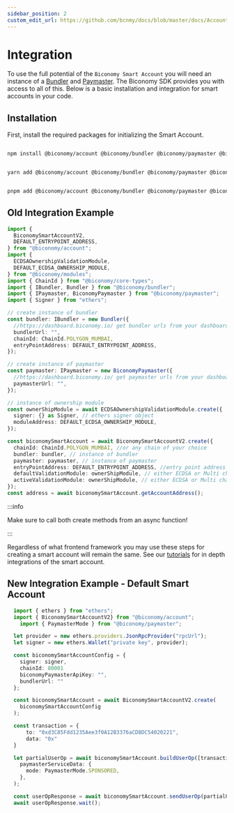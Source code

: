 ```yaml
---
sidebar_position: 2
custom_edit_url: https://github.com/bcnmy/docs/blob/master/docs/Account/integration.mdx
---
```


# Integration

To use the full potential of the `Biconomy Smart Account` you will need an instance of a [Bundler](/category/bundler) and [Paymaster](/category/paymaster). The Biconomy SDK provides you with access to all of this. Below is a basic installation and integration for smart accounts in your code.

## Installation

First, install the required packages for initializing the Smart Account.


<Tabs>
<TabItem value="js" label="npm">

```bash

npm install @biconomy/account @biconomy/bundler @biconomy/paymaster @biconomy/common @biconomy/core-types @biconomy/modules

```

</TabItem>
<TabItem value="py" label="yarn">

```bash

yarn add @biconomy/account @biconomy/bundler @biconomy/paymaster @biconomy/common @biconomy/core-types @biconomy/modules

```

</TabItem>
<TabItem value="java" label="pnpm">

```bash

pnpm add @biconomy/account @biconomy/bundler @biconomy/paymaster @biconomy/common @biconomy/core-types @biconomy/modules

```

</TabItem>
</Tabs>

## Old Integration Example 

```typescript
import {
  BiconomySmartAccountV2,
  DEFAULT_ENTRYPOINT_ADDRESS,
} from "@biconomy/account";
import {
  ECDSAOwnershipValidationModule,
  DEFAULT_ECDSA_OWNERSHIP_MODULE,
} from "@biconomy/modules";
import { ChainId } from "@biconomy/core-types";
import { IBundler, Bundler } from "@biconomy/bundler";
import { IPaymaster, BiconomyPaymaster } from "@biconomy/paymaster";
import { Signer } from "ethers";

// create instance of bundler
const bundler: IBundler = new Bundler({
  //https://dashboard.biconomy.io/ get bundler urls from your dashboard
  bundlerUrl: "",
  chainId: ChainId.POLYGON_MUMBAI,
  entryPointAddress: DEFAULT_ENTRYPOINT_ADDRESS,
});

// create instance of paymaster
const paymaster: IPaymaster = new BiconomyPaymaster({
  //https://dashboard.biconomy.io/ get paymaster urls from your dashboard
  paymasterUrl: "",
});

// instance of ownership module
const ownerShipModule = await ECDSAOwnershipValidationModule.create({
  signer: {} as Signer, // ethers signer object
  moduleAddress: DEFAULT_ECDSA_OWNERSHIP_MODULE,
});

const biconomySmartAccount = await BiconomySmartAccountV2.create({
  chainId: ChainId.POLYGON_MUMBAI, //or any chain of your choice
  bundler: bundler, // instance of bundler
  paymaster: paymaster, // instance of paymaster
  entryPointAddress: DEFAULT_ENTRYPOINT_ADDRESS, //entry point address for chain
  defaultValidationModule: ownerShipModule, // either ECDSA or Multi chain to start
  activeValidationModule: ownerShipModule, // either ECDSA or Multi chain to start
});
const address = await biconomySmartAccount.getAccountAddress();
```

:::info

Make sure to call both create methods from an async function!

:::

Regardless of what frontend framework you may use these steps for creating a smart account will remain the same. See our [tutorials](/category/tutorials) for in depth integrations of the smart account.

## New Integration Example - Default Smart Account

```typescript
  import { ethers } from "ethers";	
  import { BiconomySmartAccountV2} from "@biconomy/account";
	import { PaymasterMode } from "@biconomy/paymaster";

  let provider = new ethers.providers.JsonRpcProvider("rpcUrl");
  let signer = new ethers.Wallet("private key", provider);

  const biconomySmartAccountConfig = {
    signer: signer,
    chainId: 80001
    biconomyPaymasterApiKey: "",
    bundlerUrl: ""
  };

  const biconomySmartAccount = await BiconomySmartAccountV2.create(
    biconomySmartAccountConfig
  );

  const transaction = {
      to: "0xd3C85Fdd1235Aee3f0A12B3376aCD8DC54020221",
      data: "0x"
  }

  let partialUserOp = await biconomySmartAccount.buildUserOp([transaction], 
    paymasterServiceData: {
      mode: PaymasterMode.SPONSORED,
    },
  );

  const userOpResponse = await biconomySmartAccount.sendUserOp(partialUserOp);
  await userOpResponse.wait();
```